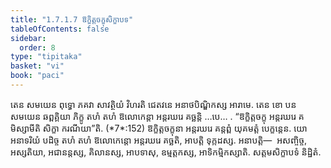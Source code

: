 ```yaml
---
title: "1.7.1.7 ឱក្ខិត្តចក្ខុសិក្ខាបទ"
tableOfContents: false
sidebar:
  order: 8
type: "tipitaka"
basket: "vi"
book: "paci"
---
```



<DynamicBreadcrumb />

<Division number="582" book="paci">

<Paragraph number="1715" book="paci">
តេន សមយេន ពុទ្ធោ ភគវា សាវត្ថិយំ វិហរតិ ជេតវនេ អនាថបិណ្ឌិកស្ស អារាមេ. តេន ខោ បន សមយេន ឆព្ពគ្គិយា ភិក្ខូ តហំ តហំ ឱលោកេន្តា អន្តរឃរេ គច្ឆន្តិ …បេ… .
</Paragraph>

<Paragraph number="1716" book="paci">
<Emphasis>“ឱក្ខិត្តចក្ខុ អន្តរឃរេ គមិស្សាមីតិ សិក្ខា ករណីយា”</Emphasis>តិ. (*7*:<Emphasis>152</Emphasis>)
</Paragraph>

<Paragraph number="1717" book="paci">
ឱក្ខិត្តចក្ខុនា អន្តរឃរេ គន្តព្ពំ យុគមត្តំ បេក្ខន្តេន. យោ អនាទរិយំ បដិច្ច តហំ តហំ ឱលោកេន្តោ អន្តរឃរេ គច្ឆតិ, អាបត្តិ ទុក្កដស្ស.
</Paragraph>

<Paragraph number="1718" book="paci">
អនាបត្តិ—  អសញ្ចិច្ច, អស្សតិយា, អជានន្តស្ស, គិលានស្ស, អាបទាសុ, ឧម្មត្តកស្ស, អាទិកម្មិកស្សាតិ.

</Paragraph>
</Division>

<Paragraph number="1719" type="center" book="paci">
សត្តមសិក្ខាបទំ និដ្ឋិតំ.
</Paragraph>